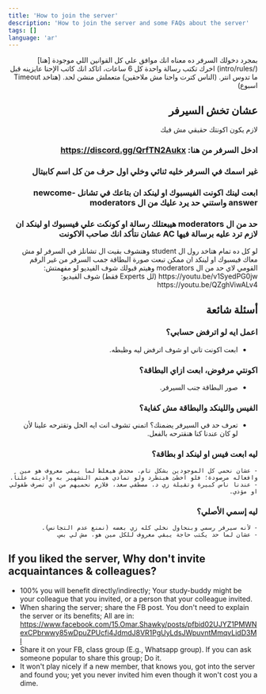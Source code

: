 ```yaml
---
title: 'How to join the server'
description: 'How to join the server and some FAQs about the server'
tags: []
language: 'ar'
---
```



<div dir="rtl">

<Callout type="warning" emoji="⚠️">
	بمجرد دخولك السرفر ده معناه انك موافق علي كل القوانين اللي موجودة [هنا](/intro/rules)
</Callout>

<Callout type="warning" emoji="⚠️">
	اخرك تكتب رسالة واحدة كل 6 ساعات، اتاكد انك كاتب الإحنا عايزينه قبل ما تدوس انتر. (الناس كترت واحنا مش ملاحقين)
</Callout>

<Callout type="warning" emoji="⚠️">
	متعملش منشن لحد. (هتاخد Timeout اسبوع)
</Callout>

## عشان تخش السيرفر

<Callout type="info" emoji="ℹ️">
	لازم يكون اكونتك حقيقي مش فيك
</Callout>

<Steps>

### ادخل السرفر من هنا: https://discord.gg/QrfTN2Aukx

### غير اسمك في السرفر خليه ثنائي وخلي اول حرف من كل اسم كابيتال

### ابعت لينك اكونت الفيسبوك او لينكد ان بتاعك في تشانل newcome-answer واستني حد يرد عليك من ال moderators

### حد من ال moderators هيبعتلك رسالة او كونكت علي فيسبوك او لينكد ان لازم ترد عليه برسالة فيها AC عشان نتأكد انك صاحب الاكونت

</Steps>

<Callout type="info" emoji="ℹ️">
	لو كل ده تمام هتاخد رول ال student وهتشوف بقيت ال تشانلز في السرفر
</Callout>

<Callout type="info" emoji="ℹ️">
	لو مش معاك فيسبوك او لينكد ان ممكن تبعت صورة البطاقة جمب السرفر من غير الرقم القومي لاي حد من ال moderators وهيتم قبولك
</Callout>

<Callout type="info" emoji="ℹ️">
	شوف الفيديو لو مفهمتش: https://youtu.be/v1SyedPG0jw
</Callout>

<Callout type="info" emoji="ℹ️">
	(لل Experts فقط) شوف الفيديو: https://youtu.be/QZghViwALv4
</Callout>

## أسئلة شائعة

### اعمل ايه لو اترفض حسابي؟

-   ابعت اكونت تاني او شوف اترفض ليه وظبطه.

### اكونتي مرفوض، ابعت ازاي البطاقة؟

-   صور البطاقة جنب السيرفر.

### الفيس واللينكد والبطاقة مش كفاية؟

-   تعرف حد في السيرفر يضمنك؟ اتمني تشوف انت ايه الحل وتقترحه علينا لأن لو كان عندنا كنا هنقترحه بالفعل.

### ليه ابعت فيس او لينكد او بطاقة؟

    - عشان نحمي كل الموجودين بشكل تام. محدش هيغلط لما يبقي معروف هو مين وافعاله مرصودة؛ فلو اخطئ هيتطرد ولو تمادي هيتم التشهير به واذيته علناً.
    - عندنا ناس كبيرة وتقيلة زي د. مصطفي سعد، فلازم نحميهم من اي تصرف طفولي او مؤذي.

### ليه إسمي الأصلي؟

    - لأنه سيرفر رسمي وبنحاول نخلي كله زي بعضه (نمنع عدم التجانس).
    - عشان لما حد يكتب حاجة يبقي معروف للكل مين هو، مش لي بس.

<div dir="ltr">

## If you liked the server, Why don't invite acquaintances & colleagues?

-   100% you will benefit directly/indirectly; Your study-buddy might be your colleague that you invited, or a person that your colleague invited.
-   When sharing the server; share the FB post. You don't need to explain the server or its benefits; All are in: https://www.facebook.com/15.Omar.Shawky/posts/pfbid02UJYZ1PMWNexCPbrwwy85wDpuZPUcfi4JdmdJ8VR1PgUyLdsJWpuvntMmqvLidD3Ml
-   Share it on your FB, class group (E.g., Whatsapp group). If you can ask someone popular to share this group; Do it.
-   It won't play nicely if a new member, that knows you, got into the server and found you; yet you never invited him even though it won't cost you a dime.

</div>

</div>

